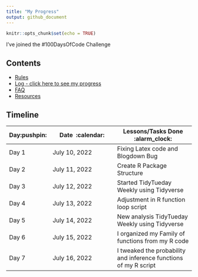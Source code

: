```yaml
---
title: "My Progress"
output: github_document
---
```


```r
knitr::opts_chunk$set(echo = TRUE)
```

I've joined the #100DaysOfCode Challenge

## Contents

* [Rules](rules.md)
* [Log - click here to see my progress](log.md)
* [FAQ](FAQ.md)
* [Resources](resources.md)

## Timeline

|**Day:pushpin:**|**Date &nbsp;:calendar:**|**Lessons/Tasks Done :alarm_clock:**| 
|------|-----------------|--------------------|
|Day 1|July 10, 2022| Fixing Latex code and Blogdown Bug |
|Day 2|July 11, 2022| Create R Package Structure |
|Day 3|July 12, 2022| Started TidyTueday Weekly using Tidyverse|
|Day 4|July 13, 2022| Adjustment in R function loop script|
|Day 5|July 14, 2022| New analysis TidyTueday Weekly using Tidyverse|
|Day 6|July 15, 2022| I organized my Family of functions from my R code|
|Day 7|July 16, 2022| I tweaked the probability and inference functions of my R script|

